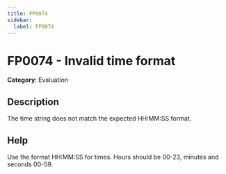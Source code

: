 ```yaml
---
title: FP0074
sidebar:
  label: FP0074
---
```


# FP0074 - Invalid time format

**Category**: Evaluation

## Description

The time string does not match the expected HH:MM:SS format.

## Help

Use the format HH:MM:SS for times. Hours should be 00-23, minutes and seconds 00-59.
